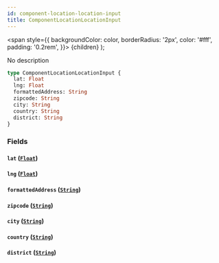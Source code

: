 ```yaml
---
id: component-location-location-input
title: ComponentLocationLocationInput
---
```


<span
style={{
      backgroundColor: color,
      borderRadius: '2px',
      color: '#fff',
      padding: '0.2rem',
    }}>
{children}
</span>
);

No description

```graphql
type ComponentLocationLocationInput {
  lat: Float
  lng: Float
  formattedAddress: String
  zipcode: String
  city: String
  country: String
  district: String
}
```

### Fields

#### `lat` ([`Float`](/v1/scalars/float))

#### `lng` ([`Float`](/v1/scalars/float))

#### `formattedAddress` ([`String`](/v1/scalars/string))

#### `zipcode` ([`String`](/v1/scalars/string))

#### `city` ([`String`](/v1/scalars/string))

#### `country` ([`String`](/v1/scalars/string))

#### `district` ([`String`](/v1/scalars/string))
